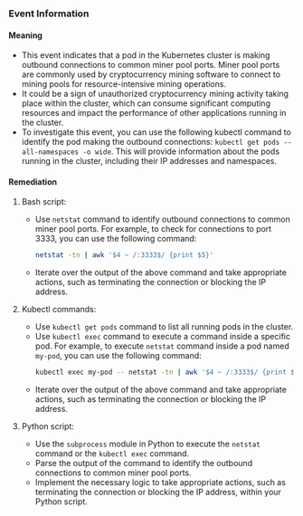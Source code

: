 
### Event Information

#### Meaning

- This event indicates that a pod in the Kubernetes cluster is making outbound connections to common miner pool ports. Miner pool ports are commonly used by cryptocurrency mining software to connect to mining pools for resource-intensive mining operations.
- It could be a sign of unauthorized cryptocurrency mining activity taking place within the cluster, which can consume significant computing resources and impact the performance of other applications running in the cluster.
- To investigate this event, you can use the following kubectl command to identify the pod making the outbound connections: `kubectl get pods --all-namespaces -o wide`. This will provide information about the pods running in the cluster, including their IP addresses and namespaces.

#### Remediation

1. Bash script:
   - Use `netstat` command to identify outbound connections to common miner pool ports. For example, to check for connections to port 3333, you can use the following command:
     ```bash
     netstat -tn | awk '$4 ~ /:3333$/ {print $5}'
     ```
   - Iterate over the output of the above command and take appropriate actions, such as terminating the connection or blocking the IP address.

2. Kubectl commands:
   - Use `kubectl get pods` command to list all running pods in the cluster.
   - Use `kubectl exec` command to execute a command inside a specific pod. For example, to execute `netstat` command inside a pod named `my-pod`, you can use the following command:
     ```bash
     kubectl exec my-pod -- netstat -tn | awk '$4 ~ /:3333$/ {print $5}'
     ```
   - Iterate over the output of the above command and take appropriate actions, such as terminating the connection or blocking the IP address.

3. Python script:
   - Use the `subprocess` module in Python to execute the `netstat` command or the `kubectl exec` command.
   - Parse the output of the command to identify the outbound connections to common miner pool ports.
   - Implement the necessary logic to take appropriate actions, such as terminating the connection or blocking the IP address, within your Python script.

